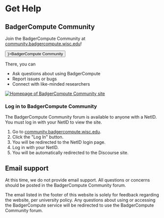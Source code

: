 

# Get Help


## BadgerCompute Community

Join the BadgerCompute Community at [community.badgercompute.wisc.edu](https://community.badgercompute.wisc.edu/)!

<Box mb={2}>
	<Link href={DISCOURSE_URL}>
		<Button variant={'contained'} endIcon={<OpenInNewIcon />}>BadgerCompute Community</Button>
	</Link>
</Box>

There, you can 

* Ask questions about using BadgerCompute
* Report issues or bugs
* Connect with like-minded researchers

[![Homepage of BadgerCompute Community site](/docs/get-help/discourse-homepage.png)](https://community.badgercompute.wisc.edu/)

### Log in to BadgerCompute Community

The BadgerCompute Community forum is available to anyone with a NetID.
You must log in with your NetID to view the site.

1. Go to [community.badgercompute.wisc.edu](https://community.badgercompute.wisc.edu/).
2. Click the "Log In" button.
3. You will be redirected to the NetID login page. 
4. Log in with your NetID. 
5. You will be automatically redirected to the Discourse site.

## Email support

At this time, we do not provide email support.
All questions or concerns should be posted in the BadgerCompute Community forum.

The email listed in the footer of this website is solely for feedback regarding the website, per university policy.
Any questions about using or accessing the BadgerCompute service will be redirected to use the BadgerCompute Community forum.

